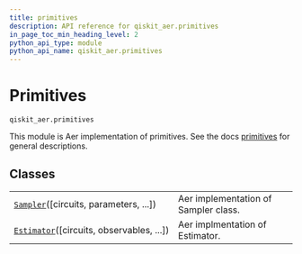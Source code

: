 ```yaml
---
title: primitives
description: API reference for qiskit_aer.primitives
in_page_toc_min_heading_level: 2
python_api_type: module
python_api_name: qiskit_aer.primitives
---
```


<span id="module-qiskit_aer.primitives" />

<span id="aer-primitives" />

# Primitives

<span id="module-qiskit_aer.primitives" />

`qiskit_aer.primitives`

This module is Aer implementation of primitives. See the docs [primitives](/api/qiskit/primitives) for general descriptions.

## Classes

|                                                                                                                 |                                      |
| --------------------------------------------------------------------------------------------------------------- | ------------------------------------ |
| [`Sampler`](qiskit_aer.primitives.Sampler "qiskit_aer.primitives.Sampler")(\[circuits, parameters, ...])        | Aer implementation of Sampler class. |
| [`Estimator`](qiskit_aer.primitives.Estimator "qiskit_aer.primitives.Estimator")(\[circuits, observables, ...]) | Aer implmentation of Estimator.      |

